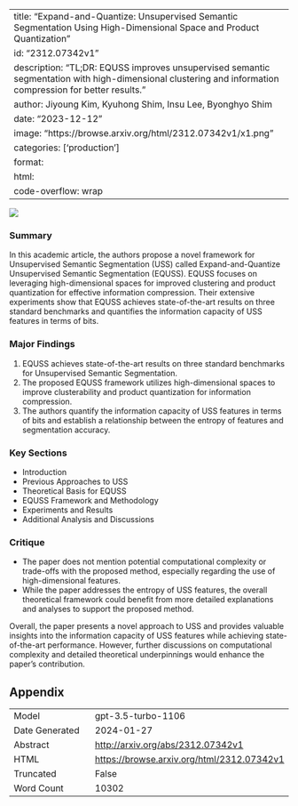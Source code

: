 
---
title: "Expand-and-Quantize: Unsupervised Semantic Segmentation Using High-Dimensional Space and Product Quantization"
id: "2312.07342v1"
description: "TL;DR: EQUSS improves unsupervised semantic segmentation with high-dimensional clustering and information compression for better results."
author: Jiyoung Kim, Kyuhong Shim, Insu Lee, Byonghyo Shim
date: "2023-12-12"
image: "https://browse.arxiv.org/html/2312.07342v1/x1.png"
categories: ['production']
format:
  html:
    code-overflow: wrap
---

![](https://browse.arxiv.org/html/2312.07342v1/x1.png)

### Summary
In this academic article, the authors propose a novel framework for Unsupervised Semantic Segmentation (USS) called Expand-and-Quantize Unsupervised Semantic Segmentation (EQUSS). EQUSS focuses on leveraging high-dimensional spaces for improved clustering and product quantization for effective information compression. Their extensive experiments show that EQUSS achieves state-of-the-art results on three standard benchmarks and quantifies the information capacity of USS features in terms of bits.

### Major Findings
1. EQUSS achieves state-of-the-art results on three standard benchmarks for Unsupervised Semantic Segmentation.
2. The proposed EQUSS framework utilizes high-dimensional spaces to improve clusterability and product quantization for information compression.
3. The authors quantify the information capacity of USS features in terms of bits and establish a relationship between the entropy of features and segmentation accuracy.

### Key Sections
- Introduction
- Previous Approaches to USS
- Theoretical Basis for EQUSS
- EQUSS Framework and Methodology
- Experiments and Results
- Additional Analysis and Discussions

### Critique
- The paper does not mention potential computational complexity or trade-offs with the proposed method, especially regarding the use of high-dimensional features.
- While the paper addresses the entropy of USS features, the overall theoretical framework could benefit from more detailed explanations and analyses to support the proposed method.

Overall, the paper presents a novel approach to USS and provides valuable insights into the information capacity of USS features while achieving state-of-the-art performance. However, further discussions on computational complexity and detailed theoretical underpinnings would enhance the paper's contribution.

## Appendix

|          |          |
|----------|----------|
| Model     | gpt-3.5-turbo-1106       |
| Date Generated     | 2024-01-27       |
| Abstract | [http://arxiv.org/abs/2312.07342v1](http://arxiv.org/abs/2312.07342v1)        |
| HTML     | [https://browse.arxiv.org/html/2312.07342v1](https://browse.arxiv.org/html/2312.07342v1)       |
| Truncated       | False       |
| Word Count       | 10302       |